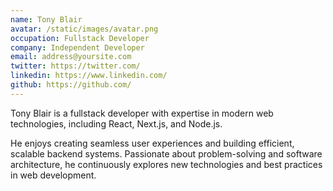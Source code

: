 ```yaml
---
name: Tony Blair
avatar: /static/images/avatar.png
occupation: Fullstack Developer
company: Independent Developer
email: address@yoursite.com
twitter: https://twitter.com/
linkedin: https://www.linkedin.com/
github: https://github.com/
---
```


Tony Blair is a fullstack developer with expertise in modern web technologies, including React, Next.js, and Node.js.

He enjoys creating seamless user experiences and building efficient, scalable backend systems. Passionate about problem-solving and software architecture, he continuously explores new technologies and best practices in web development.
